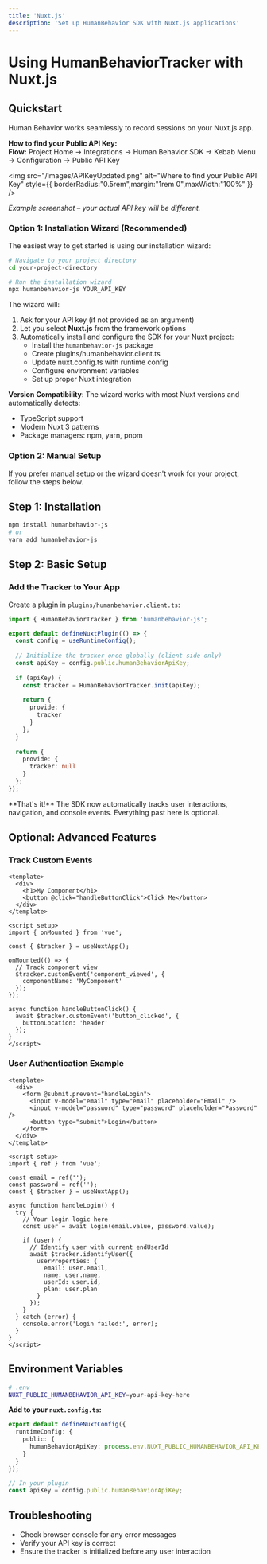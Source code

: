 ```yaml
---
title: 'Nuxt.js'
description: 'Set up HumanBehavior SDK with Nuxt.js applications'
---
```


# Using HumanBehaviorTracker with Nuxt.js

## Quickstart

Human Behavior works seamlessly to record sessions on your Nuxt.js app.

<Expandable title="How to get your API Key">
<Info>
  <strong>How to find your Public API Key:</strong><br/>
  <b>Flow:</b> Project Home → Integrations → Human Behavior SDK → Kebab Menu → Configuration → Public API Key
</Info>

<img
  src="/images/APIKeyUpdated.png"
  alt="Where to find your Public API Key"
  style={{ borderRadius:"0.5rem",margin:"1rem 0",maxWidth:"100%" }}
/>

<p style={{ fontSize: '0.95em', color: '#888', marginTop: '-0.5rem', marginBottom: '1.5rem' }}><em>Example screenshot – your actual API key will be different.</em></p>
</Expandable>

### Option 1: Installation Wizard (Recommended)

The easiest way to get started is using our installation wizard:

```bash
# Navigate to your project directory
cd your-project-directory

# Run the installation wizard
npx humanbehavior-js YOUR_API_KEY
```

The wizard will:
1. Ask for your API key (if not provided as an argument)
2. Let you select **Nuxt.js** from the framework options
3. Automatically install and configure the SDK for your Nuxt project:
   - Install the `humanbehavior-js` package
   - Create plugins/humanbehavior.client.ts
   - Update nuxt.config.ts with runtime config
   - Configure environment variables
   - Set up proper Nuxt integration

**Version Compatibility**: The wizard works with most Nuxt versions and automatically detects:
- TypeScript support
- Modern Nuxt 3 patterns
- Package managers: npm, yarn, pnpm

### Option 2: Manual Setup

If you prefer manual setup or the wizard doesn't work for your project, follow the steps below.

## Step 1: Installation

```bash
npm install humanbehavior-js
# or
yarn add humanbehavior-js
```

## Step 2: Basic Setup

### Add the Tracker to Your App

Create a plugin in `plugins/humanbehavior.client.ts`:

```typescript
import { HumanBehaviorTracker } from 'humanbehavior-js';

export default defineNuxtPlugin(() => {
  const config = useRuntimeConfig();
  
  // Initialize the tracker once globally (client-side only)
  const apiKey = config.public.humanBehaviorApiKey;
  
  if (apiKey) {
    const tracker = HumanBehaviorTracker.init(apiKey);
    
    return {
      provide: {
        tracker
      }
    };
  }
  
  return {
    provide: {
      tracker: null
    }
  };
});
```

<Note>
  **That's it!** The SDK now automatically tracks user interactions, navigation, and console events. Everything past here is optional.
</Note>

## Optional: Advanced Features

### Track Custom Events

```vue
<template>
  <div>
    <h1>My Component</h1>
    <button @click="handleButtonClick">Click Me</button>
  </div>
</template>

<script setup>
import { onMounted } from 'vue';

const { $tracker } = useNuxtApp();

onMounted(() => {
  // Track component view
  $tracker.customEvent('component_viewed', {
    componentName: 'MyComponent'
  });
});

async function handleButtonClick() {
  await $tracker.customEvent('button_clicked', {
    buttonLocation: 'header'
  });
}
</script>
```

### User Authentication Example

```vue
<template>
  <div>
    <form @submit.prevent="handleLogin">
      <input v-model="email" type="email" placeholder="Email" />
      <input v-model="password" type="password" placeholder="Password" />
      <button type="submit">Login</button>
    </form>
  </div>
</template>

<script setup>
import { ref } from 'vue';

const email = ref('');
const password = ref('');
const { $tracker } = useNuxtApp();

async function handleLogin() {
  try {
    // Your login logic here
    const user = await login(email.value, password.value);
    
    if (user) {
      // Identify user with current endUserId
      await $tracker.identifyUser({
        userProperties: {
          email: user.email,
          name: user.name,
          userId: user.id,
          plan: user.plan
        }
      });
    }
  } catch (error) {
    console.error('Login failed:', error);
  }
}
</script>
```

## Environment Variables

```bash
# .env
NUXT_PUBLIC_HUMANBEHAVIOR_API_KEY=your-api-key-here
```

**Add to your `nuxt.config.ts`:**
```typescript
export default defineNuxtConfig({
  runtimeConfig: {
    public: {
      humanBehaviorApiKey: process.env.NUXT_PUBLIC_HUMANBEHAVIOR_API_KEY
    }
  }
});
```

```typescript
// In your plugin
const apiKey = config.public.humanBehaviorApiKey;
```

## Troubleshooting

- Check browser console for any error messages
- Verify your API key is correct
- Ensure the tracker is initialized before any user interaction 